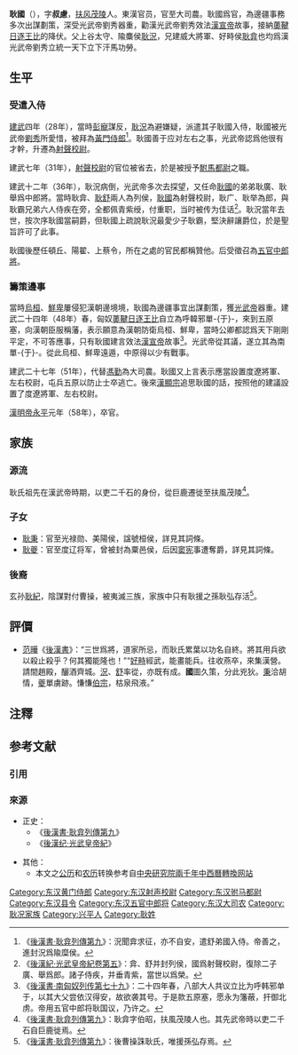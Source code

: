 {{東亞男性歷史人物
|名稱 = 耿國
|身份 = 
|国家 = [[中国|中国]]
|時代 = [[东汉|东汉]]
|主君 = [[光武帝|光武帝]]劉秀
|屆數 =
|最高職務 = 大司農
|姓 = 耿
|名 = 國
|字 = 叔慮
|號 = 
|職官 = [[黃門侍郎|黃門侍郎]]→[[射聲校尉|射聲校尉]]→[[駙馬都尉|駙馬都尉]]→頓丘令→陽翟令→上蔡令→[[五官中郎將|五官中郎將]]→[[大司農|大司農]]
|封爵 = 
|封地 = 
|族裔 = 
|籍貫 = [[扶風|扶風]][[茂陵_(漢)|茂陵]]
|本籍 =
|出生日期 = 
|婚年 =
|逝世日期 = [[东汉|东汉]][[永平_(東漢)|永平]]元年（58年）
|諡號 = 
|父親 = 隃麋烈侯[[耿況|耿況]]
|兄弟 = 好畤愍侯[[耿弇|耿弇]]<br/>牟平侯[[耿舒|耿舒]]<br/>耿广<br/>耿举<br/>隃麋侯耿霸
|子 = 美阳桓侯[[耿秉|耿秉]]<br/>[[耿夔|耿夔]]
}}

'''耿國'''（{{bd|1世紀||58年|}}），字'''叔慮'''{{notetag|据《[[東觀漢記|東觀漢記]]》，則「慮」作「憲」。}}，[[扶风|扶风]][[茂陵|茂陵]]人。東漢官员，官至大司農。耿國爲官，為邊疆事務多次出謀劃策，深受光武帝劉秀器重，勸漢光武帝劉秀效法[[漢宣帝|漢宣帝]]故事，接納[[醢落尸逐鞮單于|薁鞬日逐王比]]的降伏。父上谷太守、隃麋侯[[耿況|耿況]]，兄建威大將軍、好畤侯[[耿弇|耿弇]]也均爲漢光武帝劉秀立統一天下立下汗馬功勞。

== 生平 ==
=== 受遣入侍 ===
[[建武_(东汉)|建武]]四年（28年），當時[[彭寵|彭寵]]謀反，[[耿況|耿況]]為避嫌疑，派遣其子耿國入侍，耿國被光武帝[[劉秀|劉秀]]所愛惜，被拜為[[黃門侍郎|黃門侍郎]]<ref>《[[s:後漢書/卷19|後漢書·耿弇列傳第九]]》：況聞弇求征，亦不自安，遣舒弟國入侍。帝善之，進封況爲隃糜侯。</ref>。耿國善于应对左右之事，光武帝認爲他很有才幹，升遷為[[射聲校尉|射聲校尉]]。

建武七年（31年），[[射聲校尉|射聲校尉]]的官位被省去，於是被授予[[駙馬都尉|駙馬都尉]]之職。

建武十二年（36年），耿況病倒，光武帝多次去探望，又任命[[耿國_(東漢)|耿國]]的弟弟耿廣、耿舉爲中郎將。當時耿弇、[[耿舒|耿舒]]兩人為列侯，[[耿國_(東漢)|耿國]]為射聲校尉，耿广、耿举為郎，與耿霸兄弟六人侍疾在旁，全都佩青紫绶，付重职，当时被传为佳话<ref>《[[s:後漢紀/卷5|後漢紀·光武皇帝紀卷第五]]》：弇、舒并封列侯，國爲射聲校尉，復除二子廣、舉爲郎。諸子侍疾，并垂青紫，當世以爲榮。</ref>。耿況當年去世，按次序耿國當嗣爵，但耿國上疏說耿況最愛少子耿霸，堅決辭讓爵位，於是聖旨許可了此事。

耿國後歷任頓丘、陽翟、上蔡令，所在之處的官民都稱贊他。后受徵召為[[五官中郎將|五官中郎將]]。

=== 籌策邊事 ===
當時[[烏桓|烏桓]]、[[鮮卑|鮮卑]]屢侵犯漢朝邊境境，耿國為邊疆事宜出謀劃策，獲[[光武帝|光武帝]]器重。建武二十四年（48年）春，匈奴[[醢落尸逐鞮單于|薁鞬日逐王比]]自立為呼韓邪單-{于}-，來到五原塞，向漢朝臣服稱藩，表示願意為漢朝防衛烏桓、鮮卑，當時公卿都認爲天下剛剛平定，不可答應事，只有耿國建言效法[[漢宣帝|漢宣帝]]故事<ref>《[[s:後漢書/卷89|後漢書·南匈奴列传第七十九]]》：二十四年春，八部大人共议立比为呼韩邪单于，以其大父尝依汉得安，故欲袭其号。于是款五原塞，愿永为籓蔽，扞御北虏。帝用五官中郎将耿国议，乃许之。</ref>。光武帝從其議，遂立其為南單-{于}-。從此烏桓、鮮卑遠遁，中原得以少有戰事。

建武二十七年（51年），代替[[馮勤|馮勤]]為大司農。耿國又上言表示應當設置度遼將軍、左右校尉，屯兵五原以防止士卒逃亡。後來[[漢顯宗|漢顯宗]]追思耿國的話，按照他的建議設置了度遼將軍、左右校尉。

[[漢明帝|漢明帝]][[永平_(東漢)|永平]]元年（58年），卒官。

== 家族 ==
<center>
{{chart/start}}
{{chart | | | | | | | | | | | | | | | | | Ku |Ku=隃麋烈侯<br>[[耿况|耿况]] }}
{{chart | |,|-|-|-|-|-|-|-|v|-|-|-|-|-|-|-|+|-|-|-|-|-|-|-|v|-|-|-|v|-|-|-|.| | }}
{{chart | Ya | | | | | | Sh | | | | | | Gu | | | | | | Ga | | Ju | | Ba |Ya=好畤愍侯<br>'''耿弇'''|Sh=牟平侯<br>[[耿舒|耿舒]]|Gu=[[耿国_(东汉)|耿国]]|Ga=耿广|Ju=耿举|Ba=隃麋侯<br>耿霸 }}
{{chart | |!| | | | | | | |!| | | | | | | |)|-|-|-|.| | | |!| | | | | | | |!}}
{{chart | Zh | | | | | | Xi | | | | | | Bi | | Ku | | Go | | | | | | Wj |Zh=好畤侯<br>[[耿忠|耿忠]]|Xi=牟平侯<br>耿袭|Bi=美阳桓侯<br>[[耿秉|耿秉]]|Ku=[[耿夔|耿夔]]|Go=[[耿恭|耿恭]]|Wj=隃麋侯<br>耿文金 }}
{{chart | |!| | | |,|-|-|-|+|-|-|-|.| | | |)|-|-|-|.| | | |!| | | | | | | |!}}
{{chart | Fe | | Ba | | Mo | | Ji | | Ch | | Mo | | Pu | | | | | | Xi |Fe=好畤侯<br>耿冯|Ba=牟平亭侯<br>耿宝|Mo=□|Ji=[[耿姬|耿姬]]|Ch=美阳侯<br>耿冲|Pu=[[耿溥|耿溥]]|Xi=隃麋侯<br>耿喜 }}
{{chart | |!| | | |!| | | |!| | | | | | | | | | | |!| | | |)|-|-|-|.| | | |!}}
{{chart | Li | | Ji | | Ch | | | | | | | | | | Mo | | Ho | | Ye | | Xi |Li=好畤侯<br>[[耿良|耿良]]|Ji=牟平侯<br>耿箕|Ch=林虑亭侯<br>[[耿承|耿承]]|Mo=□|Ho=耿宏|Ye=[[耿曄|耿曄]]|Xi=隃麋侯<br>耿显 }}
{{chart | |!| | | | | | | | | | | | | | | | | | | |!| | | | | | | | | | | |!}}
{{chart | Xi | | | | | | | | | | | | | | | | | | Ji | | | | | | | | | | Yu |Xi=好畤侯<br>耿协|Ji=[[耿纪|耿纪]]|Yu=隃麋侯<br>[[耿援|耿援]] }}
{{chart | | | | | | | | | | | | | | | | | | | | | | | | | | | | | | | | | |!}}
{{chart | | | | | | | | | | | | | | | | | | | | | | | | | | | | | | | | | Mo |Mo=□ }}
{{chart | | | | | | | | | | | | | | | | | | | | | | | | | | | | | | | | | |!}}
{{chart | | | | | | | | | | | | | | | | | | | | | | | | | | | | | | | | | Ho |Ho=耿弘 }}
{{chart/end}}
</center>

=== 源流 ===
耿氏祖先在漢武帝時期，以吏二千石的身份，從巨鹿遷徙至扶風茂陵<ref>《[[s:後漢書/卷19|後漢書·耿弇列傳第九]]》：耿弇字伯昭，扶風茂陵人也。其先武帝時以吏二千石自巨鹿徙焉。</ref>。

=== 子女 ===
*[[耿秉|耿秉]]：官至光禄勋、美陽侯，諡號桓侯，詳見其詞條。
*[[耿夔|耿夔]]：官至度辽将军，曾被封為粟邑侯，后因[[窦宪|窦宪]]事遭奪爵，詳見其詞條。

=== 後裔 ===
玄孙[[耿紀|耿紀]]，陰謀對付曹操，被夷滅三族，家族中只有耿援之孫耿弘存活<ref>《[[s:後漢書/卷19|後漢書·耿弇列傳第九]]》：後曹操誅耿氏，唯援孫弘存焉。</ref>。

== 評價 ==
*[[范曄|范曄]]《[[後漢書|後漢書]]》：“三世爲將，道家所忌，而耿氏累葉以功名自終。將其用兵欲以殺止殺乎？何其獨能隆也！”“[[耿弇|好畤]]經武，能畫能兵。往收燕卒，來集漢營。請間趙殿，釃酒齊城。[[耿況|況]]、[[耿舒|舒]]率從，亦既有成。'''國'''圖久策，分此兇狄。[[耿秉|秉]]洽胡情，[[耿夔|夔]]單虜跡。慊慊[[耿恭|伯宗]]，枯泉飛液。”

== 注釋 ==
{{noteFoot}}

== 参考文献 ==
=== 引用 ===
{{reflist}}

=== 來源 ===
* 正史：
** 《[[S:後漢書/卷19|後漢書·耿弇列傳第九]]》
** 《[[S:後漢纪|後漢纪·光武皇帝紀]]》

* 其他：
** 本文之[[公历|公历]]和[[农历|农历]]转换参考自[http://sinocal.sinica.edu.tw/ 中央研究院兩千年中西曆轉換网站] {{Wayback|url=http://sinocal.sinica.edu.tw/ |date=20180615004633 }}

{{Authority control}}
{{DEFAULTSORT:G}}
[[Category:东汉黄门侍郎|Category:东汉黄门侍郎]]
[[Category:东汉射声校尉|Category:东汉射声校尉]]
[[Category:东汉驸马都尉|Category:东汉驸马都尉]]
[[Category:东汉县令|Category:东汉县令]]
[[Category:东汉五官中郎将|Category:东汉五官中郎将]]
[[Category:东汉大司农|Category:东汉大司农]]
[[Category:耿况家族|Category:耿况家族]]
[[Category:兴平人|Category:兴平人]]
[[Category:耿姓|Category:耿姓]]